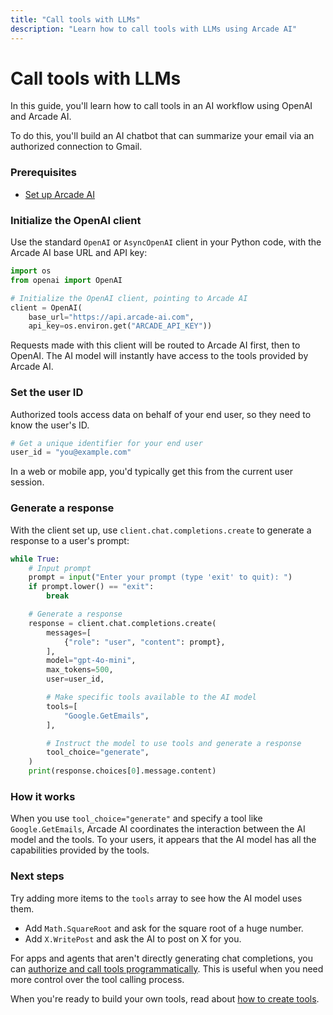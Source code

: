```yaml
---
title: "Call tools with LLMs"
description: "Learn how to call tools with LLMs using Arcade AI"
---
```



# Call tools with LLMs

In this guide, you'll learn how to call tools in an AI workflow using OpenAI and
Arcade AI.

To do this, you'll build an AI chatbot that can summarize your email via an
authorized connection to Gmail.

<Steps>

### Prerequisites

-   [Set up Arcade AI](/guides/quickstart)

### Initialize the OpenAI client

Use the standard `OpenAI` or `AsyncOpenAI` client in your Python code, with the
Arcade AI base URL and API key:

```python
import os
from openai import OpenAI

# Initialize the OpenAI client, pointing to Arcade AI
client = OpenAI(
    base_url="https://api.arcade-ai.com",
    api_key=os.environ.get("ARCADE_API_KEY"))
```

Requests made with this client will be routed to Arcade AI first, then to
OpenAI. The AI model will instantly have access to the tools provided by Arcade
AI.

### Set the user ID

Authorized tools access data on behalf of your end user, so they need to know
the user's ID.

```python
# Get a unique identifier for your end user
user_id = "you@example.com"
```

In a web or mobile app, you'd typically get this from the current user session.

### Generate a response

With the client set up, use `client.chat.completions.create` to generate a
response to a user's prompt:

```python
while True:
    # Input prompt
    prompt = input("Enter your prompt (type 'exit' to quit): ")
    if prompt.lower() == "exit":
        break

    # Generate a response
    response = client.chat.completions.create(
        messages=[
            {"role": "user", "content": prompt},
        ],
        model="gpt-4o-mini",
        max_tokens=500,
        user=user_id,

        # Make specific tools available to the AI model
        tools=[
            "Google.GetEmails",
        ],

        # Instruct the model to use tools and generate a response
        tool_choice="generate",
    )
    print(response.choices[0].message.content)
```

</Steps>

### How it works

When you use `tool_choice="generate"` and specify a tool like
`Google.GetEmails`, Arcade AI coordinates the interaction between the AI model
and the tools. To your users, it appears that the AI model has all the
capabilities provided by the tools.

### Next steps

Try adding more items to the `tools` array to see how the AI model uses them.

-   Add `Math.SquareRoot` and ask for the square root of a huge number.
-   Add `X.WritePost` and ask the AI to post on X for you.

For apps and agents that aren't directly generating chat completions, you can
[authorize and call tools programmatically](/guides/toolcalling). This is
useful when you need more control over the tool calling process.

When you're ready to build your own tools, read about
[how to create tools](/guides/customtools).

